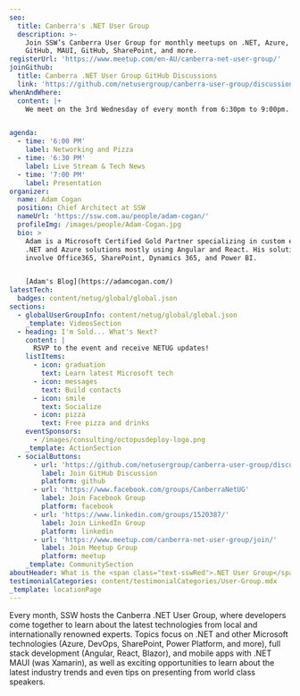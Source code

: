 ```yaml
---
seo:
  title: Canberra's .NET User Group
  description: >-
    Join SSW’s Canberra User Group for monthly meetups on .NET, Azure, DevOps,
    GitHub, MAUI, GitHub, SharePoint, and more.
registerUrl: 'https://www.meetup.com/en-AU/canberra-net-user-group/'
joinGithub:
  title: Canberra .NET User Group GitHub Discussions
  link: 'https://github.com/netusergroup/canberra-user-group/discussions'
whenAndWhere:
  content: |+
    We meet on the 3rd Wednesday of every month from 6:30pm to 9:00pm.


agenda:
  - time: '6:00 PM'
    label: Networking and Pizza
  - time: '6:30 PM'
    label: Live Stream & Tech News
  - time: '7:00 PM'
    label: Presentation
organizer:
  name: Adam Cogan
  position: Chief Architect at SSW
  nameUrl: 'https://ssw.com.au/people/adam-cogan/'
  profileImg: /images/people/Adam-Cogan.jpg
  bio: >
    Adam is a Microsoft Certified Gold Partner specializing in custom enterprise
    .NET and Azure solutions mostly using Angular and React. His solutions also
    involve Office365, SharePoint, Dynamics 365, and Power BI.


    [Adam's Blog](https://adamcogan.com/)
latestTech:
  badges: content/netug/global/global.json
sections:
  - globalUserGroupInfo: content/netug/global/global.json
    _template: VideosSection
  - heading: I'm Sold... What's Next?
    content: |
      RSVP to the event and receive NETUG updates!
    listItems:
      - icon: graduation
        text: Learn latest Microsoft tech
      - icon: messages
        text: Build contacts
      - icon: smile
        text: Socialize
      - icon: pizza
        text: Free pizza and drinks
    eventSponsors:
      - /images/consulting/octopusdeploy-logo.png
    _template: ActionSection
  - socialButtons:
      - url: 'https://github.com/netusergroup/canberra-user-group/discussions'
        label: Join GitHub Discussion
        platform: github
      - url: 'https://www.facebook.com/groups/CanberraNetUG'
        label: Join Facebook Group
        platform: facebook
      - url: 'https://www.linkedin.com/groups/1520387/'
        label: Join LinkedIn Group
        platform: linkedin
      - url: 'https://www.meetup.com/canberra-net-user-group/join/'
        label: Join Meetup Group
        platform: meetup
    _template: CommunitySection
aboutHeader: What is the <span class="text-sswRed">.NET User Group</span>?
testimonialCategories: content/testimonialCategories/User-Group.mdx
_template: locationPage
---
```


Every month, SSW hosts the Canberra .NET User Group, where developers come together to learn about the latest technologies from local and internationally renowned experts. Topics focus on .NET and other Microsoft technologies (Azure, DevOps, SharePoint, Power Platform, and more), full stack development (Angular, React, Blazor), and mobile apps with .NET MAUI (was Xamarin), as well as exciting opportunities to learn about the latest industry trends and even tips on presenting from world class speakers.
